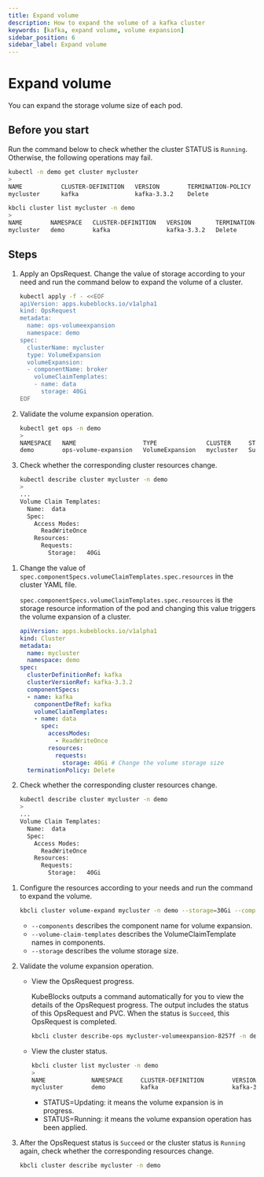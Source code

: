```yaml
---
title: Expand volume
description: How to expand the volume of a kafka cluster
keywords: [kafka, expand volume, volume expansion]
sidebar_position: 6
sidebar_label: Expand volume
---
```



# Expand volume

You can expand the storage volume size of each pod.

## Before you start

Run the command below to check whether the cluster STATUS is `Running`. Otherwise, the following operations may fail.

<Tabs>

<TabItem value="kubectl" label="kubectl" default>

```bash
kubectl -n demo get cluster mycluster
>
NAME           CLUSTER-DEFINITION   VERSION        TERMINATION-POLICY   STATUS     AGE
mycluster      kafka                kafka-3.3.2    Delete               Running    19m
```

</TabItem>

<TabItem value="kbcli" label="kbcli">

```bash
kbcli cluster list mycluster -n demo
>
NAME        NAMESPACE   CLUSTER-DEFINITION   VERSION       TERMINATION-POLICY   STATUS    CREATED-TIME
mycluster   demo        kafka                kafka-3.3.2   Delete               Running   Sep 27,2024 15:15 UTC+0800
```

</TabItem>

</Tabs>

## Steps

<Tabs>

<TabItem value="OpsRequest" label="OpsRequest" default>

1. Apply an OpsRequest. Change the value of storage according to your need and run the command below to expand the volume of a cluster.

   ```bash
   kubectl apply -f - <<EOF
   apiVersion: apps.kubeblocks.io/v1alpha1
   kind: OpsRequest
   metadata:
     name: ops-volumeexpansion
     namespace: demo
   spec:
     clusterName: mycluster
     type: VolumeExpansion
     volumeExpansion:
     - componentName: broker
       volumeClaimTemplates:
       - name: data
         storage: 40Gi
   EOF
   ```

2. Validate the volume expansion operation.

   ```bash
   kubectl get ops -n demo
   >
   NAMESPACE   NAME                   TYPE              CLUSTER     STATUS    PROGRESS   AGE
   demo        ops-volume-expansion   VolumeExpansion   mycluster   Succeed   3/3        6m
   ```

3. Check whether the corresponding cluster resources change.

   ```bash
   kubectl describe cluster mycluster -n demo
   >
   ...
   Volume Claim Templates:
     Name:  data
     Spec:
       Access Modes:
         ReadWriteOnce
       Resources:
         Requests:
           Storage:   40Gi
   ```

</TabItem>

<TabItem value="Edit cluster YAML file" label="Edit cluster YAML file">

1. Change the value of `spec.componentSpecs.volumeClaimTemplates.spec.resources` in the cluster YAML file.

   `spec.componentSpecs.volumeClaimTemplates.spec.resources` is the storage resource information of the pod and changing this value triggers the volume expansion of a cluster.

   ```yaml
   apiVersion: apps.kubeblocks.io/v1alpha1
   kind: Cluster
   metadata:
     name: mycluster
     namespace: demo
   spec:
     clusterDefinitionRef: kafka
     clusterVersionRef: kafka-3.3.2
     componentSpecs:
     - name: kafka
       componentDefRef: kafka
       volumeClaimTemplates:
       - name: data
         spec:
           accessModes:
             - ReadWriteOnce
           resources:
             requests:
               storage: 40Gi # Change the volume storage size
     terminationPolicy: Delete
   ```

2. Check whether the corresponding cluster resources change.

   ```bash
   kubectl describe cluster mycluster -n demo
   >
   ...
   Volume Claim Templates:
     Name:  data
     Spec:
       Access Modes:
         ReadWriteOnce
       Resources:
         Requests:
           Storage:   40Gi
   ```

</TabItem>

<TabItem value="kbcli" label="kbcli">

1. Configure the resources according to your needs and run the command to expand the volume.

   ```bash
   kbcli cluster volume-expand mycluster -n demo --storage=30Gi --components=kafka --volume-claim-templates=data
   ```

   - `--components` describes the component name for volume expansion.
   - `--volume-claim-templates` describes the VolumeClaimTemplate names in components.
   - `--storage` describes the volume storage size.

2. Validate the volume expansion operation.
    - View the OpsRequest progress.

      KubeBlocks outputs a command automatically for you to view the details of the OpsRequest progress. The output includes the status of this OpsRequest and PVC. When the status is `Succeed`, this OpsRequest is completed.

      ```bash
      kbcli cluster describe-ops mycluster-volumeexpansion-8257f -n demo
      ```

    - View the cluster status.

      ```bash
      kbcli cluster list mycluster -n demo
      >
      NAME             NAMESPACE     CLUSTER-DEFINITION        VERSION                  TERMINATION-POLICY        STATUS          CREATED-TIME
      mycluster        demo          kafka                     kafka-3.3.2              Delete                    Updating        Sep 27,2024 15:27 UTC+0800
      ```

      * STATUS=Updating: it means the volume expansion is in progress.
      * STATUS=Running: it means the volume expansion operation has been applied.

3. After the OpsRequest status is `Succeed` or the cluster status is `Running` again, check whether the corresponding resources change.

    ```bash
    kbcli cluster describe mycluster -n demo
    ```

</TabItem>

</Tabs>
